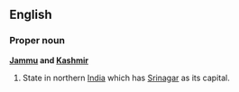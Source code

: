 ==English==
===Proper noun===
'''[[Jammu]] and [[Kashmir]]'''

#State in northern [[India]] which has [[Srinagar]] as its capital.